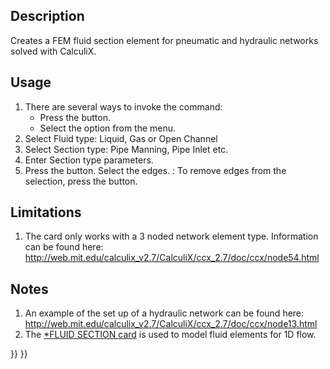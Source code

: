 <languages/>

{{Docnav
|[[FEM_ElementGeometry2D|Shell plate thickness]]
|[[FEM_ConstraintElectrostaticPotential|Constraint electrostatic potential]]
|[[FEM_Workbench|FEM]]
|IconL=FEM_ElementGeometry2D.svg
|IconR=FEM_ConstraintElectrostaticPotential.svg
|IconC=Workbench_FEM.svg
}}

{{GuiCommandContainer|
{{GuiCommand
|Name=FEM ElementFluid1D
|MenuLocation=Model → Element Geometry → Fluid Section for 1D Flow
|Workbenches=[[FEM_Workbench|FEM]]
|SeeAlso=[[FEM_tutorial|FEM tutorial]]
}}
{{GuiCommandFemInfo
|Solvers=CalculiX
}}
}}

==Description==

Creates a FEM fluid section element for pneumatic and hydraulic networks solved with CalculiX.

==Usage==

# There are several ways to invoke the command:
#* Press the {{Button|[[Image:FEM_ElementFluid1D.svg|16px]] [[FEM_ElementFluid1D|Fluid Section for 1D Flow]]}} button.
#* Select the {{MenuCommand|Model → Element Geometry → [[Image:FEM_ElementFluid1D.svg|16px]] Fluid Section for 1D Flow}} option from the menu.
# Select Fluid type: Liquid, Gas or Open Channel
# Select Section type: Pipe Manning, Pipe Inlet etc.
# Enter Section type parameters.
# Press the {{Button|Add}} button. Select the edges. {{Version|1.1}}: To remove edges from the selection, press the {{Button|Remove}} button.

==Limitations==

#The card only works with a 3 noded network element type. Information can be found here: http://web.mit.edu/calculix_v2.7/CalculiX/ccx_2.7/doc/ccx/node54.html

==Notes==

# An example of the set up of a hydraulic network can be found here: http://web.mit.edu/calculix_v2.7/CalculiX/ccx_2.7/doc/ccx/node13.html 
# The [http://web.mit.edu/calculix_v2.7/CalculiX/ccx_2.7/doc/ccx/node205.html *FLUID SECTION card] is used to model fluid elements for 1D flow.


{{Docnav
|[[FEM_ElementGeometry2D|Shell plate thickness]]
|[[FEM_ConstraintElectrostaticPotential|Constraint electrostatic potential]]
|[[FEM_Workbench|FEM]]
|IconL=FEM_ElementGeometry2D.svg
|IconR=FEM_ConstraintElectrostaticPotential.svg
|IconC=Workbench_FEM.svg
}}

{{FEM Tools navi{{#translation:}}}}
{{Userdocnavi{{#translation:}}}}
{{clear}}